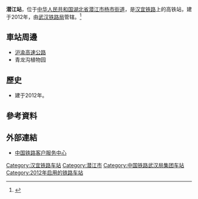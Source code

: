 {{multiple issues|
{{expand|time=2015-01-03T17:23:40+00:00}}
{{lead section|time=2015-01-03T17:23:40+00:00}}
{{prose|time=2015-01-03T17:23:40+00:00}}
}}
{{Infobox China railway station 
|车站名称 =潜江站
|图片 = 
|图片介绍 = 
|其他名称 = 
|车站拼音 = Qianjiang
|英文名称 = Qianjiang Railway Station
|车站代码 = 
|电报码 = QJN
|拼音码 = QJI
|车站位置 = [[湖北省|湖北省]][[潜江市|潜江市]][[杨市街道|杨市街道]]
|归属 =[[武汉铁路局|武汉铁路局]][[汉口站|汉口站]]<ref>[http://www.cnhubei.com/news/gdxw/201206/t2117478.shtml 汉宜铁路开通在即 汉口站已做好迎客准备]2012-06-27 荆楚网</ref>
|线路 = [[汉宜铁路|汉宜铁路]]
|车站等级 = [[二等站_(中铁)|二等站]]
|月台数目 = 2
|股道数目 = 5
|坐标 = {{coord|30|23|29.77|N|112|56|2.04|E|display=inline,title}}
}}
'''潜江站'''，位于[[中华人民共和国|中华人民共和国]][[湖北省|湖北省]][[潜江市|潜江市]][[杨市街道|杨市街道]]，是[[汉宜铁路|汉宜铁路]]上的高铁站，建于2012年，由[[武汉铁路局|武汉铁路局]]管辖。<ref>{{Cite web |url=http://search.huochepiao.com/huochezhan/jieshao/3718.htm |title=潜江高铁站介绍 |access-date=2017-03-15 |archive-date=2019-11-18 |archive-url=https://web.archive.org/web/20191118021127/http://search.huochepiao.com/huochezhan/jieshao/3718.htm |dead-url=no }}</ref>
==車站周邊==
* [[沪渝高速公路|沪渝高速公路]]
* 青龙沟植物园

==歷史==
* 建于2012年。
==參考資料==
{{reflist}}
==外部連結==
* [http://www.12306.cn/mormhweb/ 中国铁路客户服务中心] {{Wayback|url=http://www.12306.cn/mormhweb/ |date=20180205163941 }}
{{China-rail-stub}}
{{汉宜铁路}}
[[Category:汉宜铁路车站|Category:汉宜铁路车站]]
[[Category:潜江市|Category:潜江市]]
[[Category:中国铁路武汉局集团车站|Category:中国铁路武汉局集团车站]]
[[Category:2012年启用的铁路车站|Category:2012年启用的铁路车站]]